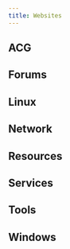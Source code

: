 ```yaml
---
title: Websites
---
```



## ACG

<Repos name="ACG" />

## Forums

<Repos name="Forums" />

## Linux

<Repos name="Linux" />

## Network

<Repos name="Network" />

## Resources

<Repos name="Resources" />

## Services

<Repos name="Services" />

## Tools

<Repos name="Tools" />

## Windows

<Repos name="Windows" />
